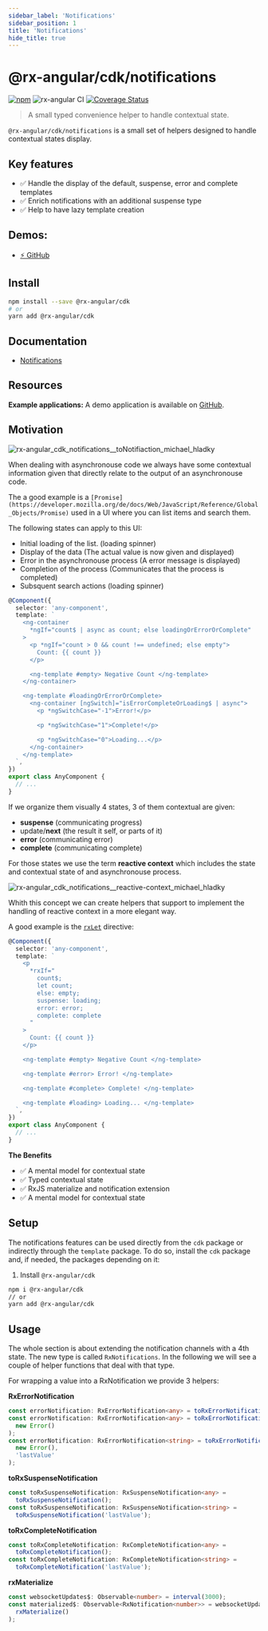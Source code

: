 ```yaml
---
sidebar_label: 'Notifications'
sidebar_position: 1
title: 'Notifications'
hide_title: true
---
```


# @rx-angular/cdk/notifications

[![npm](https://img.shields.io/npm/v/%40rx-angular%2Fcdk.svg)](https://www.npmjs.com/package/%40rx-angular%2Fcdk)
![rx-angular CI](https://github.com/rx-angular/rx-angular/workflows/rx-angular%20CI/badge.svg?branch=main)
[![Coverage Status](https://raw.githubusercontent.com/rx-angular/rx-angular/github-pages/docs/test-coverage/cdk/jest-coverage-badge.svg)](https://rx-angular.github.io/rx-angular/test-coverage/cdk/lcov-report/index.html)

> A small typed convenience helper to handle contextual state.

`@rx-angular/cdk/notifications` is a small set of helpers designed to handle contextual states display.

## Key features

- ✅ Handle the display of the default, suspense, error and complete templates
- ✅ Enrich notifications with an additional suspense type
- ✅ Help to have lazy template creation

## Demos:

- [⚡ GitHub](https://github.com/BioPhoton/rx-angular-cdk-notifications)

## Install

```bash
npm install --save @rx-angular/cdk
# or
yarn add @rx-angular/cdk
```

## Documentation

- [Notifications](http://rx-angular.io/docs/cdk/notifications)

## Resources

**Example applications:**
A demo application is available on [GitHub](https://stackblitz.com/edit/angular-async-ngif-with-error-tpb4uc).

## Motivation

![rx-angular_cdk_notifications__toNotifiaction_michael_hladky](https://user-images.githubusercontent.com/10064416/131154927-c56e1fbe-c01f-4c8a-9445-869db3f9bd0e.png)

When dealing with asynchronouse code we always have some contextual information given that directly relate to the output of an asynchronouse code.

The a good example is a `[Promise](https://developer.mozilla.org/de/docs/Web/JavaScript/Reference/Global_Objects/Promise)` used in a UI where you can list items and search them.

The following states can apply to this UI:

- Initial loading of the list. (loading spinner)
- Display of the data (The actual value is now given and displayed)
- Error in the asynchronouse process (A error message is displayed)
- Completion of the process (Communicates that the process is completed)
- Subsquent search actions (loading spinner)

```typescript
@Component({
  selector: 'any-component',
  template: `
    <ng-container
      *ngIf="count$ | async as count; else loadingOrErrorOrComplete"
    >
      <p *ngIf="count > 0 && count !== undefined; else empty">
        Count: {{ count }}
      </p>

      <ng-template #empty> Negative Count </ng-template>
    </ng-container>

    <ng-template #loadingOrErrorOrComplete>
      <ng-container [ngSwitch]="isErrorCompleteOrLoading$ | async">
        <p *ngSwitchCase="-1">Error!</p>

        <p *ngSwitchCase="1">Complete!</p>

        <p *ngSwitchCase="0">Loading...</p>
      </ng-container>
    </ng-template>
  `,
})
export class AnyComponent {
  // ...
}
```

If we organize them visually 4 states, 3 of them contextual are given:

- **suspense** (communicating progress)
- update/**next** (the result it self, or parts of it)
- **error** (communicating error)
- **complete** (communicating complete)

For those states we use the term **reactive context** which includes the state and contextual state of and asynchronouse process.

![rx-angular_cdk_notifications__reactive-context_michael_hladky](https://user-images.githubusercontent.com/10064416/131148610-cc39370a-37d9-4bb2-b8e2-538e68405bac.png)

Whith this concept we can create helpers that support to implement the handling of reactive context in a more elegant way.

A good example is the [`rxLet`](../../template/api/let-directive.md) directive:

```typescript
@Component({
  selector: 'any-component',
  template: `
    <p
      *rxIf="
        count$;
        let count;
        else: empty;
        suspense: loading;
        error: error;
        complete: complete
      "
    >
      Count: {{ count }}
    </p>

    <ng-template #empty> Negative Count </ng-template>

    <ng-template #error> Error! </ng-template>

    <ng-template #complete> Complete! </ng-template>

    <ng-template #loading> Loading... </ng-template>
  `,
})
export class AnyComponent {
  // ...
}
```

**The Benefits**

- ✅ A mental model for contextual state
- ✅ Typed contextual state
- ✅ RxJS materialize and notification extension
- ✅ A mental model for contextual state

## Setup

The notifications features can be used directly from the `cdk` package or indirectly through the `template` package.
To do so, install the `cdk` package and, if needed, the packages depending on it:

1. Install `@rx-angular/cdk`

```bash
npm i @rx-angular/cdk
// or
yarn add @rx-angular/cdk
```

## Usage

The whole section is about extending the notification channels with a 4th state.
The new type is called `RxNotifications`. In the following we will see a couple of helper functions that deal with that type.

For wrapping a value into a RxNotification we provide 3 helpers:

**RxErrorNotification**

```typescript
const errorNotification: RxErrorNotification<any> = toRxErrorNotification();
const errorNotification: RxErrorNotification<any> = toRxErrorNotification(
  new Error()
);
const errorNotification: RxErrorNotification<string> = toRxErrorNotification(
  new Error(),
  'lastValue'
);
```

**toRxSuspenseNotification**

```typescript
const toRxSuspenseNotification: RxSuspenseNotification<any> =
  toRxSuspenseNotification();
const toRxSuspenseNotification: RxSuspenseNotification<string> =
  toRxSuspenseNotification('lastValue');
```

**toRxCompleteNotification**

```typescript
const toRxCompleteNotification: RxCompleteNotification<any> =
  toRxCompleteNotification();
const toRxCompleteNotification: RxCompleteNotification<string> =
  toRxCompleteNotification('lastValue');
```

**rxMaterialize**

```typescript
const websocketUpdates$: Observable<number> = interval(3000);
const materialized$: Observable<RxNotification<number>> = websocketUpdates.pipe(
  rxMaterialize()
);
```
